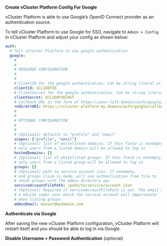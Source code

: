 
<Flow id="sso-google">
<Step>

**Create vCluster Platform Config For Google**

vCluster Platform is able to use Google’s OpenID Connect provider as an authentication source.

To tell vCluster Platform to use Google for SSO, navigate to `Admin > Config` in vCluster Platform and adjust your config as shown below:

```yaml
auth:
  # Tell vCluster Platform to use google authentication
  google:
    #
    #
    # REQUIRED CONFIGURATION
    #
    #
    # ClientID for the google authentication. Can be string literal or pulled from the environment.
    clientId: $CLIENTID
    # ClientSecret for the google authentication. Can be string literal or pulled from the environment.
    clientSecret: $CLIENTSECRET
    # Callback URL in the form of https://your-loft-domain/auth/google/callback
    redirectURI: https://vcluster-platform.my.domain/auth/google/callback
    #
    #
    # OPTIONAL CONFIGURATION
    #
    #
    # (Optional) defaults to "profile" and "email"
    scopes: ["profile", "email"]
    # (Optional) list of whitelisted domains. If this field is nonempty,
    # only users from a listed domain will be allowed to log in
    hostedDomains: []
    # (Optional) list of whitelisted groups. If this field is nonempty,
    # only users from a listed group will be allowed to log in
    groups: []
    # (Optional) path to service account json. If nonempty,
    # and groups claim is made, will use authentication from file to
    # check groups with the admin directory api
    serviceAccountFilePath: /path/to/service/account.json
    # (Optional) Required if serviceAccountFilePath is set. The email of
    # a GSuite super user which the service account will impersonate
    # when listing groups
    adminEmail: myuser@mydomain.com
```

</Step>
<Step>

**Authenticate via Google**

After saving the new vCluster Platform configuration, vCluster Platform will restart itself and you should be able to log in via Google.

</Step>
<Step>

**Disable Username + Password Authentication** (optional)

<DisablePasswordAuthPartial/>
</Step>
</Flow>
